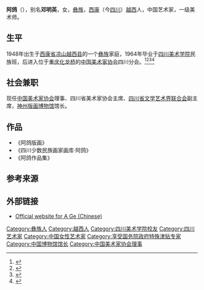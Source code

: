 {{Infobox artist
| bgcolour = 
| name = 阿鸽
| birth_name = 
| birth_date = {{birth year and age|1948|5|}}
| birth_place ={{ROC}}[[西康省|西康省]][[凉山|凉山]]
| death_date = 
| death_place = 
| nationality ={{PRC}}
| field = 艺术
| training = [[四川美术学院|四川美术学院]]
| movement = 
| works = 
| patrons = 
| influenced by = 
| influenced = 
| awards = 
| elected = 
| spouse = 徐匡
| website = {{url|http://age.artron.net/}}
}}
'''阿鸽'''（{{bd|1948年|5月||}}），别名'''邓明英'''，女，[[彝族|彝族]]，[[西康省|西康]]（今[[四川|四川]]）[[越西县|越西]]人，中国艺术家，一级美术师。

== 生平 ==
1948年出生于[[西康省|西康省]][[凉山|凉山]][[越西县|越西县]]的一个[[彝族|彝族]]家庭，1964年毕业于[[四川美术学院|四川美术学院]]民族班，后进入位于[[重庆|重庆]][[化龙桥|化龙桥]]的[[中国美术家协会|中国美术家协会]]四川分会。<ref>{{cite book | title=Contemporary Chinese Women Painters | author=Shi, Ling | year=1998 | publisher=Foreign Languages Press | pages=199–201 | isbn=978-7-119-00724-3}}</ref><ref>{{Cite web|url=http://age.artron.net/about|title=阿鸽艺术家介绍-阿鸽官方网站-|website=雅昌艺术家网|access-date=2018-03-15|archive-date=2020-09-28|archive-url=https://web.archive.org/web/20200928112013/https://age.artron.net/about|dead-url=no}}</ref><ref name="Artists">{{cite book | title=Modern Chinese Artists | author=Sullivan, Michael | year=2006 | publisher=University of California Press | page=3 | isbn=978-0-520-24449-8}}</ref><ref>{{cite book | title=The Printed Image in China | author=von Spee, Clarissa | year=2010 | publisher=British Museum Press | page=171 | isbn=978-0-7141-2460-5}}</ref>

== 社会兼职 ==
现任[[中国美术家协会|中国美术家协会]]理事、四川省美术家协会主席、[[四川省文学艺术界联合会|四川省文学艺术界联合会]]副主席，[[神州版画博物馆|神州版画博物馆]]馆长。

== 作品 ==
* 《阿鸽版画》
* 《四川少数民族画家画库·阿鸽》
* 《阿鸽作品集》

== 参考来源 ==
{{reflist}}

== 外部链接 ==
* [http://age.artron.net/ Official website for A Ge (Chinese)] {{Wayback|url=http://age.artron.net/ |date=20200928125256 }}

{{中国美术家协会第七届理事会}}
{{中国美术家协会第八届理事会}}

{{authority control}}
{{DEFAULTSORT:A}}
[[Category:彝族人|Category:彝族人]]
[[Category:越西人|Category:越西人]]
[[Category:四川美术学院校友|Category:四川美术学院校友]]
[[Category:四川艺术家|Category:四川艺术家]]
[[Category:中国女性艺术家|Category:中国女性艺术家]]
[[Category:享受国务院政府特殊津贴专家|Category:享受国务院政府特殊津贴专家]]
[[Category:中国博物馆馆长|Category:中国博物馆馆长]]
[[Category:中国美术家协会理事|Category:中国美术家协会理事]]